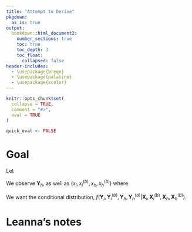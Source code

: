 ```yaml
---
title: "Attempt to Derive"
pkgdown:
  as_is: true
output:
  bookdown::html_document2:
    number_sections: true
    toc: true
    toc_depth: 3
    toc_float:
      collapsed: false
header-includes:
  - \usepackage{breqn}
  - \usepackage{palatino}
  - \usepackage{xcolor}
---
```


```r
knitr::opts_chunk$set(
  collapse = TRUE,
  comment = "#>",
  eval = TRUE
)

quick_eval <- FALSE
```

# Goal

Let

\begin{align*}
&\ \mathbf{Y}_i \ \text{be the population $N$-vector of numeric incomes,} \\
&\ \mathbf{Y}_i^{(b)} \ \text{be the population $N$-vector of binned incomes,} \\
&\ \mathbf{Y}_h \ \text{be the population $N$-vector of numeric housing prices,} \\
&\ \mathbf{Y}_h^{(b)} \ \text{be the population $N$-vector of binned housing prices.} 
\end{align*}

We observe $\mathbf{Y}_h$, as well as $(x_i, x_i^{(b)}, x_h, x_h^{(b)})$ where

\begin{align*}
&\ \mathbf{X}_i \ \text{be the sample $n$-vector of numeric incomes,} \\
&\ \mathbf{X}_i^{(b)} \ \text{be the sample $n$-vector of binned incomes,} \\
&\ \mathbf{X}_h \ \text{be the sample $n$-vector of numeric housing prices,} \\
&\ \mathbf{X}_h^{(b)} \ \text{be the sample $n$-vector of binned housing prices.} 
\end{align*}

We want the conditional distribution, $f(\mathbf{Y}_i, \mathbf{Y}_i^{(b)}, \mathbf{Y}_h, \mathbf{Y}_h^{(b)} | \mathbf{X}_i, \mathbf{X}_i^{(b)}, \mathbf{X}_h, \mathbf{X}_h^{(b)})$.

\begin{align*}
f(\mathbf{Y}_i, \mathbf{Y}_i^{(b)}, \mathbf{Y}_h, \mathbf{Y}_h^{(b)} | \mathbf{X}_i, \mathbf{X}_i^{(b)}, \mathbf{X}_h, \mathbf{X}_h^{(b)}) &\propto    f(\mathbf{X}_i, \mathbf{X}_i^{(b)}, \mathbf{X}_h, \mathbf{X}_h^{(b)} | \mathbf{Y}_i, \mathbf{Y}_i^{(b)}, \mathbf{Y}_h, \mathbf{Y}_h^{(b)}) f(\mathbf{Y}_i, \mathbf{Y}_i^{(b)}, \mathbf{Y}_h, \mathbf{Y}_h^{(b)}) \\
&\propto f(\mathbf{X}_i, \mathbf{X}_i^{(b)} | \mathbf{X}_h, \mathbf{X}_h^{(b)}, \mathbf{Y}_i, \mathbf{Y}_i^{(b)}, \mathbf{Y}_h, \mathbf{Y}_h^{(b)}) f(\mathbf{X}_h, \mathbf{X}_h^{(b)} | \mathbf{Y}_i, \mathbf{Y}_i^{(b)}, \mathbf{Y}_h, \mathbf{Y}_h^{(b)}) f(\mathbf{Y}_i, \mathbf{Y}_i^{(b)}, \mathbf{Y}_h, \mathbf{Y}_h^{(b)}) \\
&\propto f(\mathbf{X}_i | \mathbf{X}_i^{(b)}, \mathbf{Y}_i, \mathbf{Y}_i^{(b)}, \mathbf{Y}_h, \mathbf{Y}_h^{(b)}) f(\mathbf{X}_i^{(b)} | \mathbf{X}_h^{(b)}, \mathbf{Y}_i^{(b)}, \mathbf{Y}_h^{(b)}) f(\mathbf{X}_h, \mathbf{X}_h^{(b)} | \mathbf{Y}_i, \mathbf{Y}_i^{(b)}, \mathbf{Y}_h, \mathbf{Y}_h^{(b)}) f(\mathbf{Y}_i, \mathbf{Y}_i^{(b)}, \mathbf{Y}_h, \mathbf{Y}_h^{(b)})
\end{align*}



# Leanna's notes

\begin{align*}
f(\mathbf{Y}_i, \mathbf{Y}_h | \mathbf{X}_i, \mathbf{Y}_h) &\propto f(\mathbf{X}_i, \mathbf{X}_h | \mathbf{Y}_i, \mathbf{Y}_h) f(\mathbf{Y}_i, \mathbf{Y}_h) \\
&\propto f(\mathbf{X}_i | \mathbf{X}_h, \mathbf{Y}_i, \mathbf{Y}_h) f(\mathbf{X}_h | \mathbf{Y}_i, \mathbf{Y}_h) f(\mathbf{Y}_i, \mathbf{Y}_h)
\end{align*}
